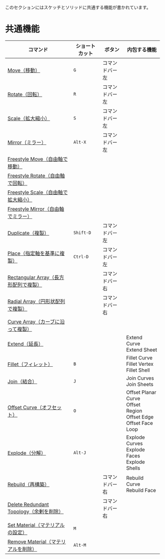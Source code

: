 
<Callout emoji="">
このセクションにはスケッチとソリッドに共通する機能が書かれています。
</Callout>

# 共通機能


| コマンド                                                                         | ショートカット | ボタン         | 内包する機能                                            |
| -------------------------------------------------------------------------------- | -------------- | -------------- | ------------------------------------------------------- |
| [Move（移動）](common-edit/move)                                                 | `G`            | コマンドバー左 |                                                         |
| [Rotate（回転）](common-edit/rotate)                                             | `R`            | コマンドバー左 |                                                         |
| [Scale（拡大縮小）](common-edit/scale)                                           | `S`            | コマンドバー左 |                                                         |
| [Mirror（ミラー）](common-edit/mirror)                                           | `Alt-X`        | コマンドバー左 |                                                         |
| [Freestyle Move（自由軸で移動）](common-edit/freestyle-move)                     |                |                |                                                         |
| [Freestyle Rotate（自由軸で回転）](common-edit/freestyle-rotate)                 |                |                |                                                         |
| [Freestyle Scale（自由軸で拡大縮小）](common-edit/freestyle-scale)               |                |                |                                                         |
| [Freestyle Mirror（自由軸でミラー）](common-edit/freestyle-mirror)               |                |                |                                                         |
| [Duplicate（複製）](common-edit/duplicate)                                       | `Shift-D`      | コマンドバー左 |                                                         |
| [Place（指定軸を基準に複製）](common-edit/place)                                 | `Ctrl-D`       | コマンドバー左 |                                                         |
| [Rectangular Array（長方形配列で複製）](common-edit/rectangular-array)           |                | コマンドバー右 |                                                         |
| [Radial Array（円形状配列で複製）](common-edit/radial-array)                     |                | コマンドバー右 |                                                         |
| [Curve Array（カーブに沿って複製）](common-edit/curve-array)                     |                |                |                                                         |
| [Extend（延長）](common-edit/extend)                                             |                |                | Extend Curve<br />Extend Sheet                          |
| [Fillet（フィレット）](common-edit/fillet)                                       | `B`            |                | Fillet Curve<br />Fillet Vertex<br />Fillet Shell       |
| [Join（結合）](common-edit/join)                                                 | `J`            |                | Join Curves<br />Join Sheets                            |
| [Offset Curve（オフセット）](common-edit/offset-curve)                           | `O`            |                | Offset Planar Curve<br />Offset Region<br />Offset Edge <br />Offset Face Loop |
| [Explode（分解）](common-edit/explode)                                           | `Alt-J`        |                | Explode Curves<br />Explode Faces<br />Explode Shells   |
| [Rebuild（再構築）](common-edit/rebuild)                                         |                | コマンドバー右 | Rebuild Curve<br />Rebuild Face                         |
| [Delete Redundant Topology（余剰を削除）](common-edit/delete-redundant-topology) |                | コマンドバー右 |                                                         |
| [Set Material（マテリアルの設定）](common-edit/set-material)                     | `M`            |                |                                                         |
| [Remove Material（マテリアルを削除）](common-edit/remove-material)               | `Alt-M`        |                |                                                         |
